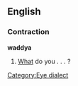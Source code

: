 ==English==

===Contraction===
'''waddya'''

#{{informal}} [[what|What]] do you . . . ?

[[Category:Eye dialect]]